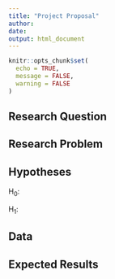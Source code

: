 ```yaml
---
title: "Project Proposal"
author: 
date: 
output: html_document
---
```


```r

knitr::opts_chunk$set(
  echo = TRUE,
  message = FALSE,
  warning = FALSE
)

```

## Research Question

<!--- 
Please state your research question in one or two sentences 
--->




## Research Problem

<!--- 
Provide some context (one or two paragraphs) explaining the subject matter, the theory you are drawing on, and why you think it is interesting.
--->




## Hypotheses

<!--- 
Please state your null (H~0~) and alternative (H~1~) hypotheses as clearly and concisely as possible.
--->

H~0~: 

H~1~: 




## Data

<!--- 
What data are needed to answer your research question? How will you get those data? 
--->




## Expected Results

<!--- 
What data are needed to answer your research question? How will you get those data? 
--->



